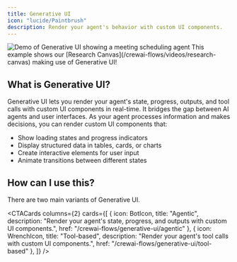 ```yaml
---
title: Generative UI
icon: "lucide/Paintbrush"
description: Render your agent's behavior with custom UI components.
---
```


<InsecurePasswordProtected>

<Frame>
  <img 
    src="/images/coagents/AgenticGenerativeUI.gif" 
    className="my-0" 
    alt="Demo of Generative UI showing a meeting scheduling agent"
  />
</Frame>

<Callout>
    This example shows our [Research Canvas](/crewai-flows/videos/research-canvas) making use of Generative UI!
</Callout>

## What is Generative UI?

Generative UI lets you render your agent's state, progress, outputs, and tool calls with custom UI components in real-time. It bridges the gap between AI
agents and user interfaces. As your agent processes information and makes decisions, you can render custom UI components that:

- Show loading states and progress indicators
- Display structured data in tables, cards, or charts
- Create interactive elements for user input
- Animate transitions between different states

## How can I use this?

There are two main variants of Generative UI.

<CTACards
  columns={2}
  cards={[
    {
      icon: BotIcon,
      title: "Agentic",
      description: "Render your agent's state, progress, and outputs with custom UI components.",
      href: "/crewai-flows/generative-ui/agentic"
    },
    {
      icon: WrenchIcon,
      title: "Tool-based",
      description: "Render your agent's tool calls with custom UI components.",
      href: "/crewai-flows/generative-ui/tool-based"
    },
  ]}
/>

</InsecurePasswordProtected>

